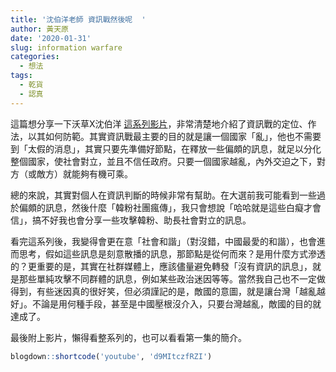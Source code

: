 ```yaml
---
title: '沈伯洋老師 資訊戰然後呢  '
author: 黃天原
date: '2020-01-31'
slug: information warfare
categories:
  - 想法
tags:
  - 乾貨
  - 認真
---
```

這篇想分享一下沃草X沈伯洋 [這系列影片](https://www.youtube.com/playlist?list=PLOOR7vqmAk3q8EFm82Jtugx2JHKG4_y9B)，非常清楚地介紹了資訊戰的定位、作法，以其如何防範。其實資訊戰最主要的目的就是讓一個國家「亂」，他也不需要到「太假的消息」，其實只要先準備好節點，在釋放一些偏頗的訊息，就足以分化整個國家，使社會對立，並且不信任政府。只要一個國家越亂，內外交迫之下，對方（或敵方）就能夠有機可乘。  

總的來說，其實對個人在資訊判斷的時候非常有幫助。在大選前我可能看到一些過於偏頗的訊息，然後什麼「韓粉社團瘋傳」，我只會想說「哈哈就是這些白癡才會信」，搞不好我也會分享一些攻擊韓粉、助長社會對立的訊息。  

看完這系列後，我變得會更在意「社會和諧」（對沒錯，中國最愛的和諧），也會進而思考，假如這些訊息是刻意散播的訊息，那節點是從何而來？是用什麼方式滲透的？更重要的是，其實在社群媒體上，應該儘量避免轉發「沒有資訊的訊息」，就是那些單純攻擊不同群體的訊息，例如某些政治迷因等等。當然我自己也不一定做得到，有些迷因真的很好笑，但必須謹記的是，敵國的意圖，就是讓台灣「越亂越好」。不論是用何種手段，甚至是中國壓根沒介入，只要台灣越亂，敵國的目的就達成了。  

最後附上影片，懶得看整系列的，也可以看看第一集的簡介。  
```r
blogdown::shortcode('youtube', 'd9MItczfRZI')
```

